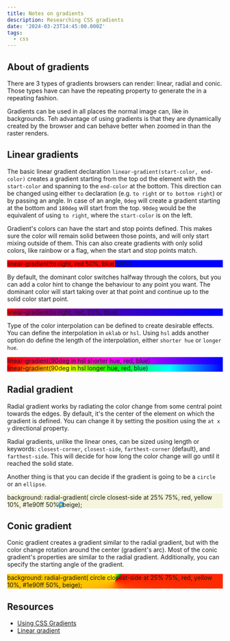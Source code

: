 ```yaml
---
title: Notes on gradients
description: Researching CSS gradients
date: '2024-03-23T14:45:00.000Z'
tags:
  - css
---
```


## About of gradients

There are 3 types of gradients browsers can render: linear, radial and conic. Those types have can have the repeating property to generate the in a repeating fashion.

Gradients can be used in all places the normal image can, like in backgrounds. Teh advantage of using gradients is that they are dynamically created by the browser and can behave better when zoomed in than the raster renders.

## Linear gradients

The basic linear gradient declaration `linear-gradient(start-color, end-color)` creates a gradient starting from the top od the element with the `start-color` and spanning to the `end-color` at the bottom. This direction can be changed using either `to` declaration (e.g. `to right` or `to bottom right`) or by passing an angle. In case of an angle, `0deg` will create a gradient starting at the bottom and `180deg` will start from the top. `90deg` would be the equivalent of using `to right`, where the `start-color` is on the left.

Gradient's colors can have the start and stop points defined. This makes sure the color will remain solid between those points, and will only start mixing outside of them. This can also create gradients with only solid colors, like rainbow or a flag, when the start and stop points match.

<div style="background-image: linear-gradient(to right, red 50%, blue 50%);"
     class="h-20 grid place-items-center text-sm text-white">
  linear-gradient(to right, red 50%, blue 50%)
</div>

By default, the dominant color switches halfway through the colors, but you can add a color hint to change the behaviour to any point you want. The dominant color will start taking over at that point and continue up to the solid color start point.

<div style="background-image: linear-gradient(to right, red, 20%, blue);"
     class="h-20 grid place-items-center text-sm text-white">
  linear-gradient(to right, red, 20%, blue)
</div>

Type of the color interpolation can be defined to create desirable effects. You can define the interpolation in `oklab` or `hsl`. Using `hsl` adds another option do define the length of the interpolation, either `shorter hue` or `longer hue`.

<div style="background: linear-gradient(90deg in hsl shorter hue, red, blue);"
     class="h-20 grid place-items-center text-sm text-white">
  linear-gradient(90deg in hsl shorter hue, red, blue)
</div>
<div style="background: linear-gradient(90deg in hsl longer hue, red, blue);"
     class="h-20 grid place-items-center text-sm text-white">
  linear-gradient(90deg in hsl longer hue, red, blue)
</div>

## Radial gradient

Radial gradient works by radiating the color change from some central point towards the edges. By default, it's the center of the element on which the gradient is defined. You can change it by setting the position using the `at x y` directional property.

Radial gradients, unlike the linear ones, can be sized using length or keywords: `closest-corner`, `closest-side`, `farthest-corner` (default), and `farthest-side`. This will decide for how long the color change will go until it reached the solid state.

Another thing is that you can decide if the gradient is going to be a `circle` or an `ellipse`.

<div style="background: radial-gradient(
    circle closest-side at 25% 75%,
    red,
    yellow 10%,
    #1e90ff 50%,
    beige
 );" class="h-20 grid place-items-center text-black text-sm">
  background: radial-gradient(
  circle closest-side at 25% 75%,
  red,
  yellow 10%,
  #1e90ff 50%,
  beige);
</div>

## Conic gradient

Conic gradient creates a gradient similar to the radial gradient, but with the color change rotation around the center (gradient's arc). Most of the conic gradient's properties are similar to the radial gradient. Additionally, you can specify the starting angle of the gradient.

<div style="background: conic-gradient(from 45deg, red, orange 50%, yellow 85%, green)"
     class="h-20 grid place-items-center text-black text-sm">
  background: radial-gradient(
  circle closest-side at 25% 75%,
  red,
  yellow 10%,
  #1e90ff 50%,
  beige);
</div>

## Resources

- [Using CSS Gradients](https://developer.mozilla.org/en-US/docs/Web/CSS/CSS_images/Using_CSS_gradients)
- [Linear gradient](https://developer.mozilla.org/en-US/docs/Web/CSS/gradient/linear-gradient)